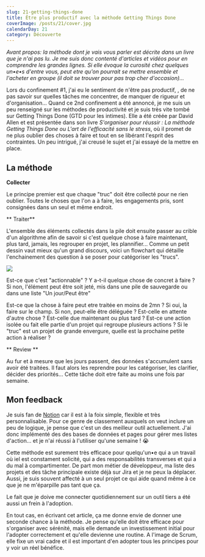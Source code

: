 ```yaml
---
slug: 21-getting-things-done
title: Être plus productif avec la méthode Getting Things Done
coverImage: /posts/21/cover.jpg
calendarDay: 21
category: Découverte
---
```


_Avant propos: la méthode dont je vais vous parler est décrite dans un livre que je n'ai pas lu. Je me suis donc contenté d'articles et vidéos pour en comprendre les grandes lignes. Si elle évoque la curosité chez quelques un•e•s d'entre vous, peut etre qu'on pourrait se mettre ensemble et l'acheter en groupe (il doit se trouver pour pas trop cher d'occasion)..._

Lors du confinement #1, j'ai eu le sentiment de n'être pas productif, , de ne pas savoir sur quelles tâches me concentrer, de manquer de rigueur et d'organisation... Quand ce 2nd confinement a été annoncé, je me suis un peu renseigné sur les méthodes de productivité et je suis très vite tombé sur Getting Things Done (GTD pour les intimes). Elle a été créée par David Allen et est présentée dans son livre _S'organiser pour réussir : La méthode Getting Things Done ou L'art de l'efficacité sans le stress_, où il promet de ne plus oublier des choses à faire et tout en se libérant l'esprit des contraintes. Un peu intrigué, j'ai creusé le sujet et j'ai essayé de la mettre en place.

## La méthode

**Collecter**

Le principe premier est que chaque "truc" doit être collecté pour ne rien oublier. Toutes le choses que l'on a à faire, les engagements pris, sont consignées dans un seul et même endroit.

** Traiter**

L'ensemble des éléments collectés dans la pile doit ensuite passer au crible d'un algorithme afin de savoir si c'est quelque chose à faire maintenant, plus tard, jamais, les regrouper en projet, les plannifier... Comme un petit dessin vaut mieux qu'un grand discours, voici un flowchart qui détaille l'enchainement des question à se poser pour catégoriser les "trucs".

![](/posts/21/flowchart.png)

Est-ce que c'est "actionnable" ? Y a-t-il quelque chose de concret à faire ? Si non, l'élément peut être soit jeté, mis dans une pile de sauvegarde ou dans une liste "Un jour/Peut être"

Est-ce que la chose à faire peut etre traitée en moins de 2mn ? Si oui, la faire sur le champ. Si non, peut-elle être déléguée ? Est-celle en attente d'autre chose ? Est-celle due maintenant ou plus tard ? Est-ce une action isolée ou fait elle partie d'un projet qui regroupe plusieurs actions ? Si le "truc" est un projet de grande envergure, quelle est la prochaine petite action à réaliser ?

** Review **

Au fur et à mesure que les jours passent, des données s'accumulent sans avoir été traitées. Il faut alors les reprendre pour les catégoriser, les clarifier, décider des priorités... Cette tâche doit etre faite au moins une fois par semaine.

## Mon feedback

Je suis fan de [Notion](https://www.notion.so/) car il est à la foix simple, flexible et très personnalisable. Pour ce genre de classement auxquels on veut inclure un peu de logique, je pense que c'est un des meilleur outil actuellement. J'ai donc implémenté des des bases de données et pages pour gérer mes listes d'action... et je n'ai réussi à l'utiliser qu'une semaine ! 😭

Cette méthode est surement très efficace pour quelqu'un•e qui a un travail où iel est constament solicité, qui a des responsabilités transverses et qui a du mal à compartimenter. De part mon métier de développeur, ma liste des projets et des tâche principale existe déjà sur Jira et je ne peux la déplacer. Aussi, je suis souvent affecté à un seul projet ce qui aide quand même à ce que je ne m'éparpille pas tant que ça.

Le fait que je doive me connecter quotidiennement sur un outil tiers a été aussi un frein à l'adoption.

En tout cas, en écrivant cet article, ça me donne envie de donner une seconde chance à la méthode. Je pense qu'elle doit être efficace pour s'organiser avec sérénité, mais elle demande un investissement initial pour l'adopter correctement et qu'elle devienne une routine. A l'image de Scrum, elle fixe un vrai cadre et il est important d'en adopter tous les principes pour y voir un réel bénéfice.
